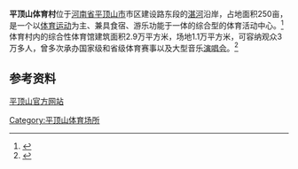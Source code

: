 '''平顶山体育村'''位于[[河南省|河南省]][[平顶山市|平顶山市]]市区建设路东段的[[湛河|湛河]]沿岸，占地面积250亩，是一个以[[体育运动|体育运动]]为主、兼具食宿、游乐功能于一体的综合型的体育活动中心。<ref>{{cite web|url=http://www.cssn.com.cn/h/china/EastChina/henan/pingdingshan/20080304/20648.html|title=平顶山市体育村|publisher=中国景点网|date=2008-03-04|language=zh-hans|access-date=2011-09-19|archive-date=2019-08-21|archive-url=https://web.archive.org/web/20190821011216/http://www.cssn.com.cn/h/china/EastChina/henan/pingdingshan/20080304/20648.html|dead-url=yes}}</ref>体育村内的综合性体育馆建筑面积2.9万平方米，场地1.1万平方米，可容纳观众3万多人，曾多次承办国家级和省级体育赛事以及大型音乐[[演唱会|演唱会]]。<ref>{{cite web|url=http://www.pdsty.gov.cn/shownews.asp?id=646&pid=56|title=体育奏响平顶山辉煌五十年的强音|publisher=平顶山体育局|date=|language=zh-hans}}{{dead link|date=2018年2月 |bot=InternetArchiveBot |fix-attempted=yes }}</ref>

==参考资料==
{{reflist}}
[https://web.archive.org/web/20160304142846/http://www.pingdingshan.in/ 平顶山官方网站]

{{鹰城八景}}
[[Category:平顶山体育场所|Category:平顶山体育场所]]